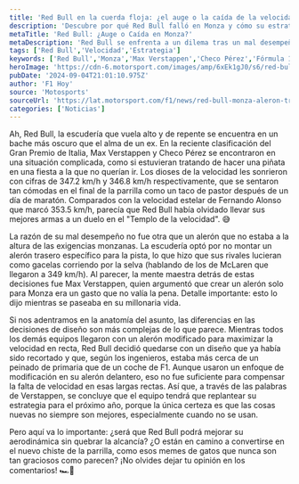 ```yaml
---
title: 'Red Bull en la cuerda floja: ¿el auge o la caída de la velocidad?'
description: 'Descubre por qué Red Bull falló en Monza y cómo su estrategia les puede costar caro. ¡No creerás lo que dijeron Verstappen y Pérez!'
metaTitle: 'Red Bull: ¿Auge o Caída en Monza?'
metaDescription: 'Red Bull se enfrenta a un dilema tras un mal desempeño en Monza. ¡Entérate de la crítica y lo que les espera en el futuro!'
tags: ['Red Bull','Velocidad','Estrategia']
keywords: ['Red Bull','Monza','Max Verstappen','Checo Pérez','Fórmula 1']
heroImage: 'https://cdn-6.motorsport.com/images/amp/6xEk1gJ0/s6/red-bull-racing-rb20-technical.jpg'
pubDate: '2024-09-04T21:01:10.975Z'
author: 'F1 Hoy'
source: 'Motosports'
sourceUrl: 'https://lat.motorsport.com/f1/news/red-bull-monza-aleron-trasero-analisis/10650117/?utm_source=RSS&utm_medium=referral&utm_campaign=RSS-F1&utm_term=News&utm_content=lat'
categories: ['Noticias']
---
```

Ah, Red Bull, la escudería que vuela alto y de repente se encuentra en un bache más oscuro que el alma de un ex. En la reciente clasificación del Gran Premio de Italia, Max Verstappen y Checo Pérez se encontraron en una situación complicada, como si estuvieran tratando de hacer una piñata en una fiesta a la que no querían ir. Los dioses de la velocidad les sonrieron con cifras de 347.2 km/h y 346.8 km/h respectivamente, que se sentaron tan cómodas en el final de la parrilla como un taco de pastor después de un día de maratón. Comparados con la velocidad estelar de Fernando Alonso que marcó 353.5 km/h, parecía que Red Bull había olvidado llevar sus mejores armas a un duelo en el "Templo de la velocidad". 😅

La razón de su mal desempeño no fue otra que un alerón que no estaba a la altura de las exigencias monzanas. La escudería optó por no montar un alerón trasero específico para la pista, lo que hizo que sus rivales lucieran como gacelas corriendo por la selva (hablando de los de McLaren que llegaron a 349 km/h). Al parecer, la mente maestra detrás de estas decisiones fue Max Verstappen, quien argumentó que crear un alerón solo para Monza era un gasto que no valía la pena. Detalle importante: esto lo dijo mientras se paseaba en su millonaria vida.

Si nos adentramos en la anatomía del asunto, las diferencias en las decisiones de diseño son más complejas de lo que parece. Mientras todos los demás equipos llegaron con un alerón modificado para maximizar la velocidad en recta, Red Bull decidió quedarse con un diseño que ya había sido recortado y que, según los ingenieros, estaba más cerca de un peinado de primaria que de un coche de F1. Aunque usaron un enfoque de modificación en su alerón delantero, eso no fue suficiente para compensar la falta de velocidad en esas largas rectas. Así que, a través de las palabras de Verstappen, se concluye que el equipo tendrá que replantear su estrategia para el próximo año, porque la única certeza es que las cosas nuevas no siempre son mejores, especialmente cuando no se usan.

Pero aquí va lo importante: ¿será que Red Bull podrá mejorar su aerodinámica sin quebrar la alcancía? ¿O están en camino a convertirse en el nuevo chiste de la parrilla, como esos memes de gatos que nunca son tan graciosos como parecen? ¡No olvides dejar tu opinión en los comentarios! 🏎️💨


